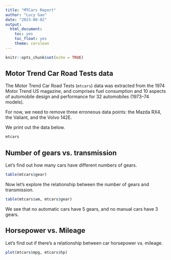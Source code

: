 ```yaml
---
title: "MTCars Report"
author: "Lucy Gao"
date: "2023-08-02"
output: 
  html_document:
    toc: yes
    toc_float: yes
    theme: cerulean
---
```


```r
knitr::opts_chunk$set(echo = TRUE)
```

## Motor Trend Car Road Tests data

The Motor Trend Car Road Tests (`mtcars`) data was extracted from the 1974 Motor Trend US magazine, and comprises fuel consumption and 10 aspects of automobile design and performance for 32 automobiles (1973–74 models).

For now, we need to remove three erroneous data points: the Mazda RX4, the Valiant, and the Volvo 142E.

We print out the data below. 

```r
mtcars
```

## Number of gears vs. transmission 

Let's find out how many cars have different numbers of gears. 

```r
table(mtcars$gear)
```

Now let's explore the relationship between the number of gears and transmission. 

```r
table(mtcars$am, mtcars$gear)
```

We see that no automatic cars have 5 gears, and no manual cars have 3 gears. 

## Horsepower vs. Mileage

Let's find out if there's a relationship between car horsepower vs. mileage. 

```r
plot(mtcars$mpg, mtcars$hp)
```
